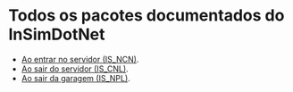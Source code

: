 # Todos os pacotes documentados do InSimDotNet

- [Ao entrar no servidor (IS_NCN)](/InSimDotNet/packets/new-connection).
- [Ao sair do servidor (IS_CNL)](/InSimDotNet/packets/leave-connection).
- [Ao sair da garagem (IS_NPL)](/InSimDotNet/packets/leave-garage).
